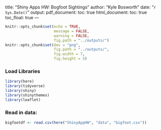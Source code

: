title: "Shiny Apps HW: Bogfoot Sightings"
author: "Kyle Bosworth"
date: "`r Sys.Date()`"
output:
  pdf_document:
    toc: true
  html_document:
    toc: true
    toc_float: true
---

```r
knitr::opts_chunk$set(echo = TRUE,
                      message = FALSE,
                      warning = FALSE,
                      fig.path = "../outputs/")
knitr::opts_chunk$set(dev = "png", 
                      fig.path = "../outputs/",
                      fig.width = 7,
                      fig.height = 5)
```

### Load Libraries
```r
library(here)
library(tidyverse)
library(shiny)
library(shinythemes)
library(leaflet)
```

### Read in data: 
```r
bigfootdf <- read.csv(here("ShinyAppHW", "data", "bigfoot.csv"))

```